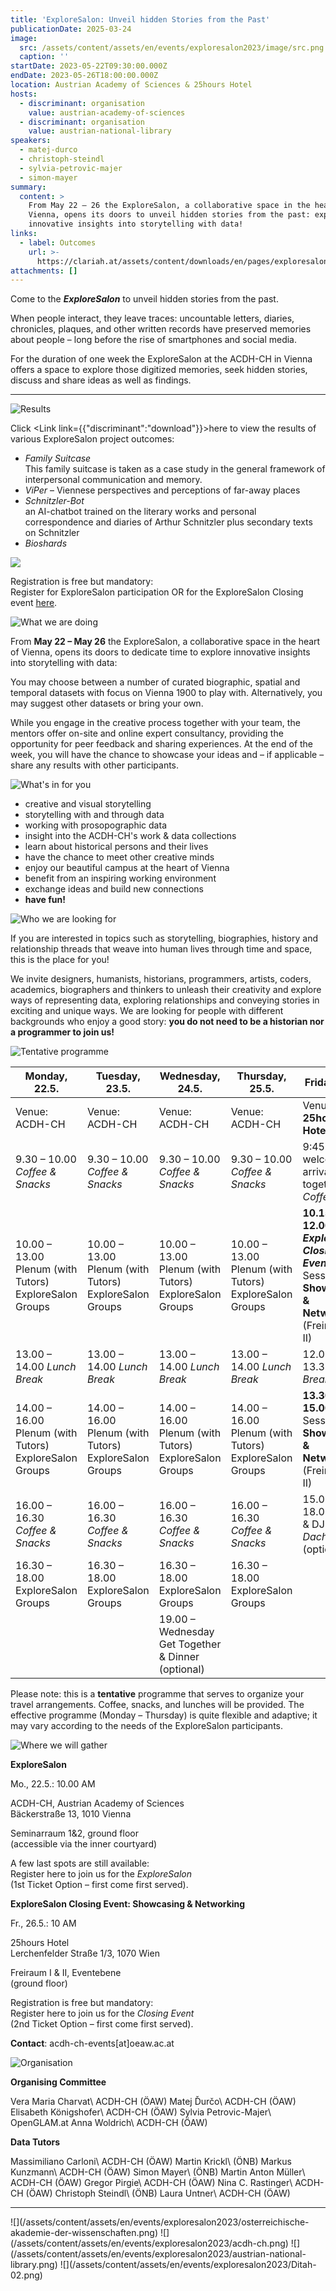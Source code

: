 ```yaml
---
title: 'ExploreSalon: Unveil hidden Stories from the Past'
publicationDate: 2025-03-24
image:
  src: /assets/content/assets/en/events/exploresalon2023/image/src.png
  caption: ''
startDate: 2023-05-22T09:30:00.000Z
endDate: 2023-05-26T18:00:00.000Z
location: Austrian Academy of Sciences & 25hours Hotel
hosts:
  - discriminant: organisation
    value: austrian-academy-of-sciences
  - discriminant: organisation
    value: austrian-national-library
speakers:
  - matej-durco
  - christoph-steindl
  - sylvia-petrovic-majer
  - simon-mayer
summary:
  content: >
    From May 22 – 26 the ExploreSalon, a collaborative space in the heart of
    Vienna, opens its doors to unveil hidden stories from the past: explore
    innovative insights into storytelling with data!
links:
  - label: Outcomes
    url: >-
      https://clariah.at/assets/content/downloads/en/pages/exploresalon2023/OutcomesExploreSalon2023.pdf
attachments: []
---
```

Come to the ***ExploreSalon*** to unveil hidden stories from the past.

When people interact, they leave traces: uncountable letters, diaries, chronicles, plaques, and other written records have preserved memories about people – long before the rise of smartphones and social media.

For the duration of one week the ExploreSalon at the ACDH-CH in Vienna offers a space to explore those digitized memories, seek hidden stories, discuss and share ideas as well as findings.

---

![Results](/assets/content/assets/en/events/exploresalon2023/bildschirmfoto-2023-06-07-um-10.04.05-1024x146.png)

Click <Link link={{"discriminant":"download"}}>here</Link> to view the results of various ExploreSalon project outcomes:

* *Family Suitcase*\
  This family suitcase is taken as a case study in the general framework of interpersonal communication and memory.
* *ViPer* – Viennese perspectives and perceptions of far-away places
* *Schnitzler-Bot*\
  an AI-chatbot trained on the literary works and personal correspondence and diaries of Arthur Schnitzler plus secondary texts on Schnitzler
* *Bioshards*

![](/assets/content/assets/en/events/exploresalon2023/final-overview.png)

Registration is free but mandatory:\
Register for ExploreSalon participation OR for the ExploreSalon Closing event [here](https://pretix.eu/ExploreSalon2023/Anmeldung/).

![What we are doing](/assets/content/assets/en/events/exploresalon2023/what-we-are-doing-2.png)

From **May 22 – May 26** the ExploreSalon, a collaborative space in the heart of Vienna, opens its doors to dedicate time to explore innovative insights into storytelling with data:

You may choose between a number of curated biographic, spatial and temporal datasets with focus on Vienna 1900 to play with. Alternatively, you may suggest other datasets or bring your own.

While you engage in the creative process together with your team, the mentors offer on-site and online expert consultancy, providing the opportunity for peer feedback and sharing experiences. At the end of the week, you will have the chance to showcase your ideas and – if applicable – share any results with other participants.

![What's in for you](/assets/content/assets/en/events/exploresalon2023/whats-in-for-you-3.png)

* creative and visual storytelling
* storytelling with and through data
* working with prosopographic data
* insight into the ACDH-CH's work & data collections
* learn about historical persons and their lives
* have the chance to meet other creative minds
* enjoy our beautiful campus at the heart of Vienna
* benefit from an inspiring working environment
* exchange ideas and build new connections
* **have fun!**

![Who we are looking for](/assets/content/assets/en/events/exploresalon2023/who-we-are-looking-for-1-1024x82.png)

If you are interested in topics such as storytelling, biographies, history and relationship threads that weave into human lives through time and space, this is the place for you!

We invite designers, humanists, historians, programmers, artists, coders, academics, biographers and thinkers to unleash their creativity and explore ways of representing data, exploring relationships and conveying stories in exciting and unique ways. We are looking for people with different backgrounds who enjoy a good story: **you do not need to be a historian nor a programmer to join us!**

![Tentative programme](/assets/content/assets/en/events/exploresalon2023/tentative-programme-exploresalon.png)

| Monday, 22.5.                                          | Tuesday, 23.5.                                         | Wednesday, 24.5.                                       | Thursday, 25.5.                                        | Friday, 26.5.                                                                                               |
| ------------------------------------------------------ | ------------------------------------------------------ | ------------------------------------------------------ | ------------------------------------------------------ | ----------------------------------------------------------------------------------------------------------- |
| Venue: ACDH-CH                                         | Venue: ACDH-CH                                         | Venue: ACDH-CH                                         | Venue: ACDH-CH                                         | Venue: **25hours Hotel**                                                                                    |
| 9.30 – 10.00 *Coffee & Snacks*                         | 9.30 – 10.00 *Coffee & Snacks*                         | 9.30 – 10.00 *Coffee & Snacks*                         | 9.30 – 10.00 *Coffee & Snacks*                         | 9:45 – 10.15 welcome & arrival, get together: *Coffee*                                                      |
| 10.00 – 13.00 Plenum (with Tutors) ExploreSalon Groups | 10.00 – 13.00 Plenum (with Tutors) ExploreSalon Groups | 10.00 – 13.00 Plenum (with Tutors) ExploreSalon Groups | 10.00 – 13.00 Plenum (with Tutors) ExploreSalon Groups | **10.15 – 12.00** ***ExploreSalon Closing Event*** Session 1: **Showcasing & Networking** (Freiraum I & II) |
| 13.00 – 14.00 *Lunch Break*                            | 13.00 – 14.00 *Lunch Break*                            | 13.00 – 14.00 *Lunch Break*                            | 13.00 – 14.00 *Lunch Break*                            | 12.00 – 13.30 *Lunch Break*                                                                                 |
| 14.00 – 16.00 Plenum (with Tutors) ExploreSalon Groups | 14.00 – 16.00 Plenum (with Tutors) ExploreSalon Groups | 14.00 – 16.00 Plenum (with Tutors) ExploreSalon Groups | 14.00 – 16.00 Plenum (with Tutors) ExploreSalon Groups | **13.30 – 15.00** Session 2: **Showcasing & Networking** (Freiraum I & II)                                  |
| 16.00 – 16.30 *Coffee & Snacks*                        | 16.00 – 16.30 *Coffee & Snacks*                        | 16.00 – 16.30 *Coffee & Snacks*                        | 16.00 – 16.30 *Coffee & Snacks*                        | 15.00 – 18.00 Drinks & DJ *Dachboden* (optional)                                                            |
| 16.30 – 18.00 ExploreSalon Groups                      | 16.30 – 18.00 ExploreSalon Groups                      | 16.30 – 18.00 ExploreSalon Groups                      | 16.30 – 18.00 ExploreSalon Groups                      |                                                                                                             |
|                                                        |                                                        | 19.00 – Wednesday Get Together & Dinner (optional)     |                                                        |                                                                                                             |

Please note: this is a **tentative** programme that serves to organize your travel arrangements. Coffee, snacks, and lunches will be provided. The effective programme (Monday – Thursday) is quite flexible and adaptive; it may vary according to the needs of the ExploreSalon participants.

![Where we will gather](/assets/content/assets/en/events/exploresalon2023/where-we-will-gather-1-1024x93.png)

**ExploreSalon**

Mo., 22.5.: 10.00 AM

ACDH-CH, Austrian Academy of Sciences\
Bäckerstraße 13, 1010 Vienna

Seminarraum 1&2, ground floor\
(accessible via the inner courtyard)

A few last spots are still available:\
Register here to join us for the *ExploreSalon*\
(1st Ticket Option – first come first served).

**ExploreSalon Closing Event: Showcasing & Networking**

Fr., 26.5.: 10 AM

25hours Hotel\
Lerchenfelder Straße 1/3, 1070 Wien

Freiraum I & II, Eventebene\
(ground floor)

Registration is free but mandatory:\
Register here to join us for the *Closing Event*\
(2nd Ticket Option – first come first served).

**Contact**: acdh-ch-events\[at]oeaw\.ac.at

![Organisation](/assets/content/assets/en/events/exploresalon2023/organisation.png)

**Organising Committee**

<Grid layout="three-columns" alignment="stretch">
  <GridItem alignment="stretch">
    Vera Maria Charvat\
    ACDH-CH (ÖAW)
  </GridItem>

  <GridItem alignment="stretch">
    Matej Ďurčo\
    ACDH-CH (ÖAW)
  </GridItem>

  <GridItem alignment="stretch">
    Elisabeth Königshofer\
    ACDH-CH (ÖAW)
  </GridItem>

  <GridItem alignment="stretch">
    Sylvia Petrovic-Majer\
    OpenGLAM.at
  </GridItem>

  <GridItem alignment="stretch">
    Anna Woldrich\
    ACDH-CH (ÖAW)
  </GridItem>
</Grid>

**Data Tutors**

<Grid layout="three-columns" alignment="stretch">
  <GridItem alignment="stretch">
    Massimiliano Carloni\
    ACDH-CH (ÖAW)
  </GridItem>

  <GridItem alignment="stretch">
    Martin Krickl\
    (ÖNB)
  </GridItem>

  <GridItem alignment="stretch">
    Markus Kunzmann\
    ACDH-CH (ÖAW)
  </GridItem>

  <GridItem alignment="stretch">
    Simon Mayer\
    (ÖNB)
  </GridItem>

  <GridItem alignment="stretch">
    Martin Anton Müller\
    ACDH-CH (ÖAW)
  </GridItem>

  <GridItem alignment="stretch">
    Gregor Pirgie\
    ACDH-CH (ÖAW)
  </GridItem>

  <GridItem alignment="stretch">
    Nina C. Rastinger\
    ACDH-CH (ÖAW)
  </GridItem>

  <GridItem alignment="stretch">
    Christoph Steindl\
    (ÖNB)
  </GridItem>

  <GridItem alignment="stretch">
    Laura Untner\
    ACDH-CH (ÖAW)
  </GridItem>
</Grid>

---

<Grid layout="four-columns" alignment="stretch">
  <GridItem alignment="stretch">
    ![](/assets/content/assets/en/events/exploresalon2023/osterreichische-akademie-der-wissenschaften.png)
  </GridItem>

  <GridItem alignment="stretch">
    ![](/assets/content/assets/en/events/exploresalon2023/acdh-ch.png)
  </GridItem>

  <GridItem alignment="stretch">
    ![](/assets/content/assets/en/events/exploresalon2023/austrian-national-library.png)
  </GridItem>

  <GridItem alignment="stretch">
    ![](/assets/content/assets/en/events/exploresalon2023/Ditah-02.png)
  </GridItem>
</Grid>
